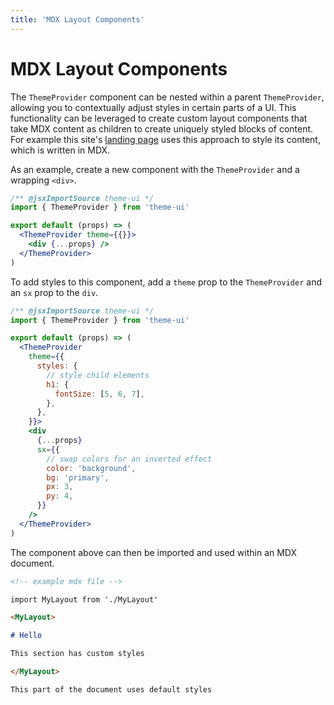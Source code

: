 ```yaml
---
title: 'MDX Layout Components'
---
```


# MDX Layout Components

The `ThemeProvider` component can be nested within a parent `ThemeProvider`,
allowing you to contextually adjust styles in certain parts of a UI.
This functionality can be leveraged to create custom layout components that
take MDX content as children to create uniquely styled blocks of content.
For example this site's [landing page](/) uses this approach to style its content,
which is written in MDX.

As an example, create a new component with the `ThemeProvider` and a wrapping `<div>`.

```jsx
/** @jsxImportSource theme-ui */
import { ThemeProvider } from 'theme-ui'

export default (props) => (
  <ThemeProvider theme={{}}>
    <div {...props} />
  </ThemeProvider>
)
```

To add styles to this component, add a `theme` prop to the `ThemeProvider` and an `sx` prop to the `div`.

```jsx
/** @jsxImportSource theme-ui */
import { ThemeProvider } from 'theme-ui'

export default (props) => (
  <ThemeProvider
    theme={{
      styles: {
        // style child elements
        h1: {
          fontSize: [5, 6, 7],
        },
      },
    }}>
    <div
      {...props}
      sx={{
        // swap colors for an inverted effect
        color: 'background',
        bg: 'primary',
        px: 3,
        py: 4,
      }}
    />
  </ThemeProvider>
)
```

The component above can then be imported and used within an MDX document.

```md
<!-- example mdx file -->

import MyLayout from './MyLayout'

<MyLayout>

# Hello

This section has custom styles

</MyLayout>

This part of the document uses default styles
```
